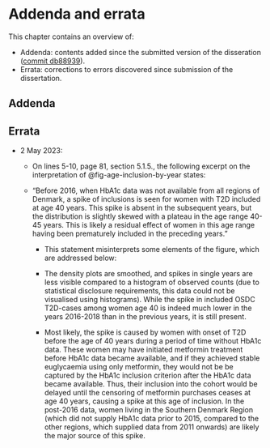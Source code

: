 # Addenda and errata

This chapter contains an overview of:

-   Addenda: contents added since the submitted version of the disseration ([commit db88939](https://github.com/Aastedet/dissertation/commit/db889394f613a8e0b034904f97a75e2d4e09da9c)).
-   Errata: corrections to errors discovered since submission of the dissertation.

## Addenda

## Errata

-   2 May 2023:
    -   On lines 5-10, page 81, section 5.1.5., the following excerpt on the interpretation of @fig-age-inclusion-by-year states:

    -   "Before 2016, when HbA1c data was not available from all regions of Denmark, a spike of inclusions is seen for women with T2D included at age 40 years. This spike is absent in the subsequent years, but the distribution is slightly skewed with a plateau in the age range 40-45 years. This is likely a residual effect of women in this age range having been prematurely included in the preceding years."

        -   This statement misinterprets some elements of the figure, which are addressed below:

        -   The density plots are smoothed, and spikes in single years are less visible compared to a histogram of observed counts (due to statistical disclosure requirements, this data could not be visualised using histograms). While the spike in included OSDC T2D-cases among women age 40 is indeed much lower in the years 2016-2018 than in the previous years, it is still present.

        -   Most likely, the spike is caused by women with onset of T2D before the age of 40 years during a period of time without HbA1c data. These women may have initiated metformin treatment before HbA1c data became available, and if they achieved stable euglycaemia using only metformin, they would not be be captured by the HbA1c inclusion criterion after the HbA1c data became available. Thus, their inclusion into the cohort would be delayed until the censoring of metformin purchases ceases at age 40 years, causing a spike at this age of inclusion. In the post-2016 data, women living in the Southern Denmark Region (which did not supply HbA1c data prior to 2015, compared to the other regions, which supplied data from 2011 onwards) are likely the major source of this spike.
